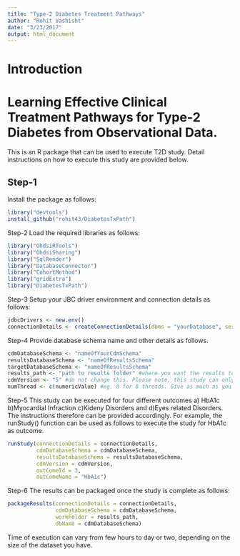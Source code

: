 ```yaml
---
title: "Type-2 Diabetes Treatment Pathways"
author: "Rohit Vashisht"
date: "3/23/2017"
output: html_document
---
```


Introduction
============
# Learning Effective Clinical Treatment Pathways for Type-2 Diabetes from Observational Data.
This is an R package that can be used to execute T2D study. Detail instructions on how to execute this study are provided below. 

## Step-1
Install the package as follows:
```r
library("devtools")
install_github("rohit43/DiabetesTxPath")
```

Step-2
Load the required libraries as follows:

```r
library("OhdsiRTools")
library("OhdsiSharing")
library("SqlRender")
library("DatabaseConnector")
library("CohortMethod")
library("gridExtra")
library("DiabetesTxPath")
```
Step-3
Setup your JBC driver environment and connection details as follows:
```r
jdbcDrivers <- new.env()
connectionDetails <- createConnectionDetails(dbms = "yourDatabase", server = "yourServer",user = "yourUserName", password = "yourPassword",port = "yourPort")
```

Step-4
Provide database schema name and other details as follows.

```r
cdmDatabaseSchema <- "nameOfYourCdmSchema"
resultsDatabaseSchema <- "nameOfResultsSchema"
targetDatabaseSchema <- "nameOfResultsSchema"
results_path <- "path to results folder" #where you want the results to be saved.
cdmVersion <- "5" #do not change this. Please note, this study can only be executed on CDMV5
numThread <- c(numericValue) #eg. 8 for 8 threads. Give as much as you can :) 
```

Step-5
This study can be executed for four different outcomes a) HbA1c b)Myocardial Infraction c)Kideny Disorders and d)Eyes related Disorders. The instructions therefore can be provided accordingly. For example, the runStudy() function can be used as follows to execute the study for HbA1c as outcome.

```r
runStudy(connectionDetails = connectionDetails,
         cdmDatabaseSchema = cdmDatabaseSchema, 
         resultsDatabaseSchema = resultsDatabaseSchema, 
         cdmVersion = cdmVersion, 
         outComeId = 3, 
         outComeName = "HbA1c")
```

Step-6
The results can be packaged once the study is complete as follows:

```r
packageResults(connectionDetails = connectionDetails, 
               cdmDatabaseSchema = cdmDatabaseSchema, 
               workFolder = results_path, 
               dbName = cdmDatabaseSchema)
```

Time of execution can vary from few hours to day or two, depending on the size of the dataset you have. 

